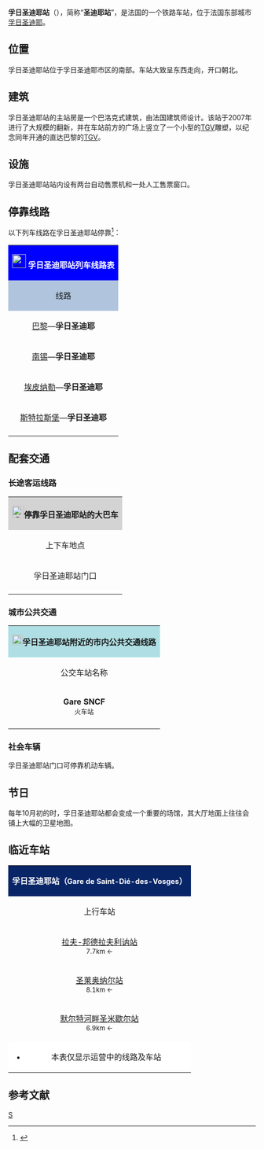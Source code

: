 {{Infobox station
|symbol_right=[[File:_Sncf-logo.svg|32x32px]]
|native_name=Gare de Saint-Dié-des-Vosges
|native_name_lang=fr
|name= 孚日圣迪耶站<br><span style="font-size:small">（圣迪耶站）</span>
|image=GareSaintDié.jpg
|caption=孚日圣迪耶站主站房
|borough={{FRA}}[[孚日省|孚日省]][[孚日圣迪耶|孚日圣迪耶]]
|address=Rue de la Gare,<br>88100 ST DIÉ DES VOSGES
|coordinates={{coord|48|16|55|N|6|56|54|E|display=inline,title|scale:10000}}
|elevation=343
|architect=
|owned= [[File:_Sncf-logo.svg|32x32px]]
|structure=地面单侧式车站
|opened=1864年11月15日
|closed=
|status=使用中
|operator= [[File:_Sncf-logo.svg|32x32px]]
|lines=[[斯特拉斯堡－圣迪耶铁路|斯特拉斯堡－圣迪耶铁路]]<br>[[阿尔什－圣迪耶铁路|阿尔什－圣迪耶铁路]]<br>{{link-fr|吕内维勒－圣迪耶铁路|Ligne de Lunéville à Saint-Dié}} 
|platforms=2
|tracks=3
|type=客运车站，兼办货运业务
|services=[[TGV|TGV]]<br>[[法国大区列车|TER]]
|passengers=371,049人次
|pass_year=2016年<ref>{{Cite web|url=https://ressources.data.sncf.com/explore/dataset/frequentation-gares/table/?sort=voyageurs_2014&q=saint+die|title=Fréquentation en gares|accessdate=2018-10-09|author=SNCF|date=|language=fr|publisher=SNCF Open Data|archive-date=2019-09-17|archive-url=https://web.archive.org/web/20190917232258/https://ressources.data.sncf.com/explore/dataset/frequentation-gares/table/?sort=voyageurs_2014&q=saint+die|dead-url=no}}</ref>
|pass_rank=b级
|other_services_collapsible=yes
|other_services={{Infobox|child=yes
|label1={{link-fr|孚日省城际客运|Connex Vosges|Connex Vosges}}
|data1=<code>'''17'''</code> <code>'''24'''</code> <code>'''25'''</code>
|label2={{link-fr|孚日圣迪耶城市公共交通|Déobus|Déobus}}
|data2=<code><span style="background:#ED1D1D"><span style="color:#FFFFFF">'''1'''</span></span></code> <code><span style="background:#149414"><span style="color:#FFFFFF">'''2'''</span></span></code> <code><span style="background:#FF8C00"><span style="color:#FFFFFF">'''3'''</span></span></code> <code><span style="background:#1E7FCB"><span style="color:#FFFFFF">'''4'''</span></span></code> <code><span style="background:#357AB7"><span style="color:#FFFFFF">'''7'''</span></span></code>
|label3=[[File:_Sncf-logo.svg|32x32px]]
|data3=<code>A08</code> <code>A21</code>
|label4=
|data4=
|label5=
|data5=
|label6=
|data6=
|label7=
|data7=
|label8=
|data8=
|label9=
|data9=
|label10=
|data10=
|label11=
|data11=
}}
}}
'''孚日圣迪耶站'''（{{lang-fr|Gare de Saint-Dié-des-Vosges}}），简称“'''圣迪耶站'''”，是法国的一个铁路车站，位于法国东部城市[[孚日圣迪耶|孚日圣迪耶]]。

==位置==

孚日圣迪耶站位于孚日圣迪耶市区的南部。车站大致呈东西走向，开口朝北。

==建筑==

孚日圣迪耶站的主站房是一个巴洛克式建筑，由法国建筑师{{link-fr|保罗-阿德里安·古尼|Paul-Adrien Gouny}}设计。该站于2007年进行了大规模的翻新，并在车站前方的广场上竖立了一个小型的[[TGV|TGV]]雕塑，以纪念同年开通的直达巴黎的[[TGV|TGV]]。

==设施==

孚日圣迪耶站站内设有两台自动售票机和一处人工售票窗口。

== 停靠线路 ==

{{动态列表|最后更新时间：2016年10月1日。本章节内容仅供参考，不排除因施工或罢工而引发的临时性变更。欢迎修正和补充}}

以下列车线路在孚日圣迪耶站停靠<ref>{{Cite web|url=http://www.sncf.com/fr/gare/horaires/saint-die-des-vosges|title=SAINT-DIÉ DES VOSGES|accessdate=2016-10-01|author=SNCF|date=|language=法语|publisher=SNCF}}</ref>：

{| class="wikitable mw-collapsible" 
|colspan="5" style="background:#0000FF" align="center" |[[File:Sncf-logo.svg|28x28px]] <span style="color:#FFFFFF">'''孚日圣迪耶站列车线路表'''</span>
|-
!style="background:#B0C4DE"| 线路
!style="background:#B0C4DE"|车种
!style="background:#B0C4DE"|上一站
!style="background:#B0C4DE"|下一站
!style="background:#B0C4DE"|大致运行频率{{noteTag|name=noteA}}
|-
|[[巴黎东站|巴黎]]—'''孚日圣迪耶'''
| rowspan="1" align="center" |'''TGV'''
|[[南锡城站|南锡]]/[[吕内维勒站|吕内维勒]]
|（终点）
|每天1~2趟
|-
|[[南锡城站|南锡]]—'''孚日圣迪耶'''
| rowspan="3" align="center"|'''[[法国大区列车|TER]]'''
|[[埃提瓦勒-清泉站|埃提瓦勒]]/[[默尔特河畔圣米歇尔站|默尔特河畔圣米歇尔]]
|（终点）
|每天10趟左右
|-
|[[埃皮纳勒站|埃皮纳勒]]—'''孚日圣迪耶'''
|[[圣莱奥纳尔站|圣莱奥纳尔]]
|（终点）
|每天4趟左右
|-
|[[斯特拉斯堡城站|斯特拉斯堡]]—'''孚日圣迪耶'''
|[[拉夫-邦德拉夫利讷站|拉夫]]
|（终点）
|每天7趟左右
|-
|colspan="5" style="background:#FFFFFF"|{{noteFoot|1=
{{noteTag|name=noteA|1=在本栏中，往返1次为"1趟"；除特别标明外，其数据仅工作日有效，周末及节假日列车数量可能会减少}}
}}
|}

==配套交通==
===长途客运线路===

{| class="wikitable mw-collapsible" 
|colspan="3" align="center" style="background:#D3D3D3" |[[File:BSicon_BUS.svg|24x24px]]'''停靠孚日圣迪耶站的大巴车'''
|-
!align="center" |上下车地点
!align="center" |运营单位
!align="center" |主要目的地{{noteTag|name=noteA}}
|-
| rowspan="2" align="center" |孚日圣迪耶站门口
|align="center" |[[File:_Sncf-logo.svg|32x32px]]<br>Car TER{{noteTag|name=noteB}}
|
<code>A08</code> [[斯特拉斯堡|斯特拉斯堡]]<br>
<code>A21</code> [[勒莫梅|勒莫梅]]{{.w}}[[塞勒斯塔|塞勒斯塔]]<br>
''当某条铁路线施工或罢工时，SNCF可能会提供途径该线路沿途站点的大巴车''
|-
|align="center" |{{link-fr|孚日省城际客运|Connex Vosges}}<br>Connex Vosges
|
<code>17</code> [[坦特吕|坦特吕]]{{.w}}[[科尔西厄|科尔西厄]]{{.w}}[[热尔贝帕勒|热尔贝帕勒]]{{.w}}[[热拉尔梅|热拉尔梅]]<br>
<code>24</code> [[阿努_(孚日省)|阿努]]{{.w}}[[弗赖兹|弗赖兹]]{{.w}}[[普兰凡|普兰凡]]{{noteTag|name=noteC}}<br>
<code>66</code> [[埃提瓦勒明泉|埃提瓦勒明泉]]{{.w}}[[穆瓦扬穆捷|穆瓦扬穆捷]]{{.w}}[[瑟诺讷|瑟诺讷]]{{noteTag|name=noteC}}
|-
|colspan="3" style="background:#FFFFFF"|{{noteFoot|1=
{{noteTag|name=noteA|1=本栏不包括可以联程中转前往的目的地}}
{{noteTag|name=noteB|1=其车票可与SNCF的同线路车票通用}}
{{noteTag|name=noteC|1=周日及节假日停运}}
}}
|}

===城市公共交通===

{| class="wikitable mw-collapsible" 
|colspan="3" align="center" style="background:#AFDFE4"|[[File:Bus-logo.svg|21x21px]]'''孚日圣迪耶站附近的市内公共交通线路'''
|-
!align="center" |公交车站名称
!align="center" |位置
!align="center" |停靠线路{{noteTag|name=noteA}}<ref>{{Cite web|url=http://www.deobus.com/ressources/document/plan_reseau.pdf|title=plan_reseau|accessdate=2016-10-01|author=Déobus|date=|language=法语|publisher=|archive-date=2017-12-15|archive-url=https://web.archive.org/web/20171215070508/http://www.deobus.com/ressources/document/plan_reseau.pdf|dead-url=no}}</ref>
|-
|align="center" |'''Gare SNCF'''<br><span style="font-size:small">火车站</span>
|align="center" |孚日圣迪耶站前方
|
<code><span style="background:#ED1D1D"><span style="color:#FFFFFF">'''1'''</span></span></code> 火车站（{{lang|fr|Gare SNCF}}）- 厄留勒·莫斯（{{lang|fr|Heullieule Mauss}}）<br>
<code><span style="background:#149414"><span style="color:#FFFFFF">'''2'''</span></span></code> 火车站（{{lang|fr|Gare SNCF}}）- 天堂（{{lang|fr|Paradis}}）<br>
<code><span style="background:#FF8C00"><span style="color:#FFFFFF">'''3'''</span></span></code> 火车站（{{lang|fr|Gare SNCF}}）- 第戎（{{lang|fr|Dijon}}）<br>
<code><span style="background:#1E7FCB"><span style="color:#FFFFFF">'''4'''</span></span></code> 火车站（{{lang|fr|Gare SNCF}}）- 厄留勒·莫斯（{{lang|fr|Heullieule Mauss}}）{{noteTag|name=noteB}}<br>
<code><span style="background:#357AB7"><span style="color:#FFFFFF">'''7'''</span></span></code> 火车站（{{lang|fr|Gare SNCF}}）- 心愿（{{lang|fr|Souhait}}）{{noteTag|name=noteB}}
|-
|colspan="3" style="background:#FFFFFF"|{{noteFoot|1=
{{noteTag|name=noteA|1=中文名称非官方正式翻译，仅供参考。孚日圣迪耶市区内的所有公交线路在周日及节假日均停运}}
{{noteTag|name=noteB|1=定制公交线路}}
}}
|}

===社会车辆===

孚日圣迪耶站门口可停靠机动车辆。

==节日==

每年10月初的{{link-fr|国际地理节|Festival international de géographie}}时，孚日圣迪耶站都会变成一个重要的场馆，其大厅地面上往往会铺上大幅的卫星地图。

==临近车站==

{|class="wikitable mw-collapsible" style="margin: 0 auto; width:42em;"
|colspan="3"  style="background:#082567" align="center"|<span style="color:#FFFFFF">'''孚日圣迪耶站（<span style="font-size:11pt;">Gare de Saint-Dié-des-Vosges</span>）'''</span>
|-
!上行车站
!线路
!下行车站
|-
|align="center" |[[拉夫-邦德拉夫利讷站|拉夫-邦德拉夫利讷站]]<br><span style="font-size:small">7.7km ←</span>
|align="center" |'''[[斯特拉斯堡－圣迪耶铁路|斯特拉斯堡－圣迪耶铁路]]'''
|align="center" |（终点）
|-
|align="center" |[[圣莱奥纳尔站|圣莱奥纳尔站]]<br><span style="font-size:small">8.1km ←</span>
|align="center" |'''[[阿尔什－圣迪耶铁路|阿尔什－圣迪耶铁路]]'''
|align="center" |（终点）
|-
|align="center" |[[默尔特河畔圣米歇尔站|默尔特河畔圣米歇尔站]]<br><span style="font-size:small">6.9km ←</span>
|align="center" |'''{{link-fr|吕内维勒－圣迪耶铁路|Ligne de Lunéville à Saint-Dié}}'''
|align="center" |（终点）
|-
|colspan="3" style="background:#FFFFFF"|
*本表仅显示运营中的线路及车站
|}

== 参考文献 ==
{{Reflist}}

{{法国主要火车站列表}}

[[Category:孚日省铁路车站|S]]